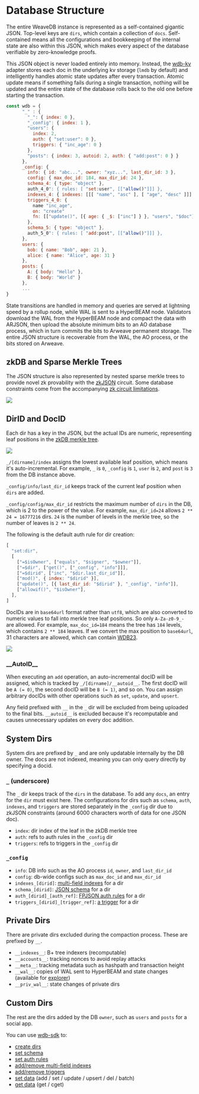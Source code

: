# Database Structure

The entire WeaveDB instance is represented as a self-contained gigantic JSON. Top-level keys are `dirs`, which contain a collection of `docs`. Self-contained means all the configurations and bookkeeping of the internal state are also within this JSON, which makes every aspect of the database verifiable by zero-knowledge proofs.

This JSON object is never loaded entirely into memory. Instead, the [wdb-kv](/api/wdb-core#kv) adapter stores each doc in the underlying kv storage (`lmdb` by default) and intelligently handles atomic state updates after every transaction. Atomic update means if something fails during a single transaction, nothing will be updated and the entire state of the database rolls back to the old one before starting the transaction.

```javascript
const wdb = {
      "_" : {
        "_": { index: 0 },
        "_config": { index: 1 },
        "users": {
          index: 2,
          auth: { "set:user": 0 },
          triggers: { "inc_age": 0 }
        },
        "posts": { index: 3, autoid: 2, auth: { "add:post": 0 } }
      },
      _config: {
        info: { id: "abc...", owner: "xyz...", last_dir_id: 3 },
        config: { max_doc_id: 184, max_dir_id: 24 },
        schema_4: { type: "object" },
        auth_4_0": { rules: [ "set:user", [["allow()"]]] },	
        indexes_4: { indexes: [[[ "name", "asc" ], [ "age", "desc" ]]] },
        triggers_4_0: {
          name "inc_age",
          on: "create"
          fn: [["update()", [{ age: { _$: ["inc"] } }, "users", "$doc"]]],
        },
        schema_5: { type: "object" },
        auth_5_0": { rules: [ "add:post", [["allow()"]]] },
      },
      users: {
        bob: { name: "Bob", age: 21 },
        alice: { name: "Alice", age: 31 }
      },
      posts: {
        A: { body: "Hello" },
        B: { body: "World" }
      },
      ...
}
```

State transitions are handled in memory and queries are served at lightning speed by a rollup node, while WAL is sent to a HyperBEAM node. Validators download the WAL from the HyperBEAM node and compact the data with ARJSON, then upload the absolute minimum bits to an AO database process, which in turn commits the bits to Arweave permanent storage. The entire JSON structure is recoverable from the WAL, the AO process, or the bits stored on Arweave.


## zkDB and Sparse Merkle Trees

The JSON structure is also represented by nested sparse merkle trees to provide novel zk provability with the [zkJSON](/tech/zkjson) circuit. Some database constraints come from the accompanying [zk circuit limitations](/build/zk-circuits).

![](/images/zkjson-4.png)

## DirID and DocID

Each dir has a key in the JSON, but the actual IDs are numeric, representing leaf positions in the [zkDB merkle tree](/tech/zkdb).

![](/images/zkjson-6.png)

`_/[dirname]/index` assigns the lowest available leaf position, which means it's auto-incremental. For example, `_` is `0`, `_config` is `1`, `user` is `2`, and `post` is `3` from the DB instance above.

`_config/info/last_dir_id` keeps track of the current leaf position when `dirs` are added.

`_config/config/max_dir_id` restricts the maximum number of `dirs` in the DB, which is 2 to the power of the value. For example, `max_dir_id=24` allows `2 ** 24 = 16777216` dirs. `24` is the number of levels in the merkle tree, so the number of leaves is `2 ** 24`.

The following is the default auth rule for dir creation:

```js
[
  "set:dir",
  [
    ["=$isOwner", ["equals", "$signer", "$owner"]],
    ["=$dir", ["get()", ["_config", "info"]]],
    ["=$dirid", ["inc", "$dir.last_dir_id"]],
    ["mod()", { index: "$dirid" }],
    ["update()", [{ last_dir_id: "$dirid" }, "_config", "info"]],
    ["allowif()", "$isOwner"],
  ],
]
```

DocIDs are in `base64url` format rather than `utf8`, which are also converted to numeric values to fall into merkle tree leaf positions. So only `A-Za-z0-9_-` are allowed. For example, `max_doc_id=184` means the tree has `184` levels, which contains `2 ** 184` leaves. If we convert the max position to `base64url`, 31 characters are allowed, which can contain [WDB23](/specs/wdb23).

![](/images/zkjson-5.png)

### \_\_AutoID__

When executing an `add` operation, an auto-incremental docID will be assigned, which is tracked by `_/[dirname]/__autoid__`. The first docID will be `A (= 0)`, the second docID will be `B (= 1)`, and so on. You can assign arbitrary docIDs with other operations such as `set`, `update`, and `upsert`.

Any field prefixed with `__` in the `_` dir will be excluded from being uploaded to the final bits. `__autoid__` is excluded because it's recomputable and causes unnecessary updates on every doc addition.

## System Dirs

System dirs are prefixed by `_` and are only updatable internally by the DB owner. The docs are not indexed, meaning you can only query directly by specifying a docid.

### `_` (underscore)

The `_` dir keeps track of the `dirs` in the database. To add any `docs`, an entry for the `dir` must exist here. The configurations for dirs such as `schema`, `auth`, `indexes`, and `triggers` are stored separately in the `_config` dir due to zkJSON constraints (around 6000 characters worth of data for one JSON doc).

- `index`: dir index of the leaf in the zkDB merkle tree
- `auth`: refs to auth rules in the `_config` dir
- `triggers`: refs to triggers in the `_config` dir

### `_config`

- `info`: DB info such as the AO process `id`, `owner`, and `last_dir_id`
- `config`: db-wide configs such as `max_doc_id` and `max_dir_id`
- `indexes_[dirid]`: [multi-field indexes](/build/indexes) for a dir
- `schema_[dirid]`: [JSON schema](/build/schemas) for a dir
- `auth_[dirid]_[auth_ref]`: [FPJSON auth rules](/build/auth) for a dir
- `triggers_[dirid]_[trigger_ref]`: [a trigger](/build/triggers) for a dir

## Private Dirs

There are private dirs excluded during the compaction process. These are prefixed by `__`.

- `__indexes__`: B+ tree indexers (recomputable)
- `__accounts__`: tracking nonces to avoid replay attacks
- `__meta__`: tracking metadata such as hashpath and transaction height
- `__wal__`: copies of WAL sent to HyperBEAM and state changes (available for [explorer](https://scan.weavedb.dev))
- `__priv_wal__`: state changes of private dirs

## Custom Dirs

The rest are the dirs added by the DB `owner`, such as `users` and `posts` for a social app.

You can use [wdb-sdk](/api/wdb-sdk) to:

- [create dirs](/api/wdb-sdk#mkdir)
- [set schema](/api/wdb-sdk#setschema)
- [set auth rules](/api/wdb-sdk#setauth)
- [add/remove multi-field indexes](/api/wdb-sdk#addindex)
- [add/remove triggers](/api/wdb-sdk#addtrigger)
- [set data](/api/wdb-sdk#set) (add / set / update / upsert / del / batch)
- [get data](/api/wdb-sdk#get) (get / cget)
